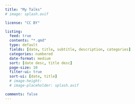 ```yaml
---
title: "My Talks"
# image: splash.avif

license: "CC BY"

listing:
  feed: true
  contents: "*.qmd"
  type: default
  fields: [date, title, subtitle, description, categories]
  categories: numbered
  date-format: medium
  sort: [date desc, title desc]
  page-size: 10
  filter-ui: true
  sort-ui: [date, title]
  # image-height: 
  # image-placeholder: splash.avif

comments: false
---
```


